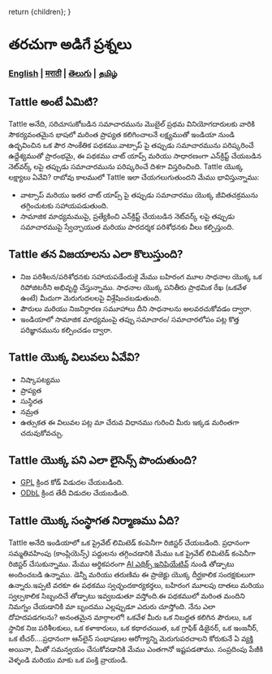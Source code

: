 
  return <DefaultLayoutNarrow>{children}</DefaultLayoutNarrow>;
}

# తరచుగా అడిగే ప్రశ్నలు

### [English](/faq) | [मराठी](/lang/marathi/faq_marathi) | [తెలుగు](/lang/telugu/faq_telugu) | [தமிழ்](/lang/tamil/faq_tamil)

## Tattle అంటే ఏమిటి?

Tattle అనేది, సరిచూసుకోబడిన సమాచారమును మొబైల్ ప్రథమ వినియోగదారులకు వారికి సౌకర్యవంతమైన భాషలో మరింత ప్రాప్యత కలిగించాలనే లక్ష్యముతో ఇండియా నుండి ఉద్భవించిన ఒక పౌర సాంకేతిక పథకము.వాట్సాప్ పై తప్పుడు సమాచారమును పరిష్కరించే ఉద్దేశ్యముతో ప్రారంభమై, ఈ పథకము చాట్ యాప్స్ మరియు సాధారణంగా ఎన్‌క్రిప్ట్ చేయబడిన నెట్‌వర్క్ లపై తప్పుడు సమాచారమును పరిష్కరించే దిశగా విస్తరించింది.
Tattle యొక్క లక్ష్యాలు ఏవేవి?
రాబోవు కాలములో Tattle ఇలా చేయగలుగుతుందని మేము భావిస్తున్నాము:

- వాట్సాప్ మరియు ఇతర చాట్ యాప్స్ పై తప్పుడు సమాచారము యొక్క జీవితచక్రమును తగ్గించుటకు సహాయపడుతుంది.
- సామాజిక మాధ్యమముపై, ప్రత్యేకించి ఎన్‌క్రిప్ట్ చేయబడిన నెట్‌వర్క్ లపై తప్పుడు సమాచారముపై స్వేచ్ఛాయుత మరియు పారదర్శక పరిశోధనకు వీలు కల్పిస్తుంది.

## Tattle తన విజయాలను ఎలా కొలుస్తుంది?

- నిజ పరిశీలన/పరిశోధనకు సహాయపడేందుకై మేము బహిరంగ మూల సాధనాల యొక్క ఒక రిపోజిటరీని అభివృద్ధి చేస్తున్నాము. సాధనాల యొక్క పనితీరు ప్రాథమిక రేఖ (ఒకవేళ ఉంటే) మీదుగా మెరుగుదలలపై విశ్లేషించబడుతుంది.
- పౌరులు మరియు నిజనిర్ధారణ సమూహాలు దీని సాధనాలను అలవరచుకోవడం ద్వారా.
- ఇండియాలో సామాజిక మాధ్యమంపై తప్పు సమాచారం/ సమాచారలోపం పట్ల కొత్త పరిజ్ఞానమును కల్పించడం ద్వారా.

## Tattle యొక్క విలువలు ఏవేవి?

- నిష్కాపట్యము
- ప్రాప్యత
- సుస్థిరత
- నమ్రత
- ఉత్సుకత
  ఈ విలువల పట్ల మా చేరువ విధానము గురించి మీరు ఇక్కడ మరింతగా చదువుకోవచ్చు.

## Tattle యొక్క పని ఎలా లైసెన్స్ పొందుతుంది?

- [GPL](https://www.gnu.org/licenses/gpl-3.0.en.html) క్రింద కోడ్ విడుదల చేయబడింది.
- [ODbL](https://opendatacommons.org/licenses/odbl/) క్రింద తేదీ విడుదల చేయబడింది.

## Tattle యొక్క సంస్థాగత నిర్మాణము ఏది?

Tattle అనేది ఇండియాలో ఒక ప్రైవేట్ లిమిటెడ్ కంపెనీగా రిజిస్టర్ చేయబడింది. ప్రధానంగా సమ్మతివహింపు (కాంప్లియెన్స్) పద్దులను తగ్గించడానికి మేము ఒక ప్రైవేట్ లిమిటెడ్ కంపెనీగా రిజిస్టర్ చేసుకున్నాము. మేము ఆర్థికపరంగా [AI ఎథిక్స్ ఇనిషియేటివ్](https://aiethicsinitiative.org/news/2019/3/12/announcing-the-winners-of-the-ai-and-the-news-open-challenge) నుండి తోడ్పాటు అందించబడి ఉన్నాము.
డెన్నీ మరియు తరుణిమ ఈ ప్రాజెక్టు యొక్క దీర్ఘకాలిక సంరక్షకులుగా ఉన్నారు.ఇప్పటి వరకూ ఈ పథకము స్వచ్ఛందకార్యకర్తలు, బహిరంగ మూలపు దాతలు మరియు స్వల్పకాలిక సిబ్బందిచే తోడ్పాటు ఇవ్వబడుతూ వస్తోంది.ఈ పథకములో మరింత మందిని నిమగ్నం చేయడానికి మా బృందము ఎల్లప్పుడూ ఎదురు చూస్తోంది.
నేను ఎలా దోహదపడగలను?
అనంతమైన మార్గాలలో! ఒకవేళ మీరు ఒక నిబద్ధత కలిగిన పౌరులు, ఒక స్థానిక నిజ పరిశీలకులు, ఒక కళాకారులు, ఒక కథారచయిత, ఒక గ్రాఫిక్ డిజైనర్, ఒక ఇంజనీర్, ఒక టీచర్....ప్రధానంగా ఆన్‌లైన్ సంభాషణల ఆరోగ్యాన్ని మెరుగుపరచాలని కోరుకునే ఏ వ్యక్తి అయినా, మీతో సమన్వయం చేసుకోవడానికి మేము ఎంతగానో ఇష్టపడతాము. సంప్రదింపు పేజీకి వెళ్ళండి మరియు మాకు ఒక పంక్తి వ్రాయండి.
